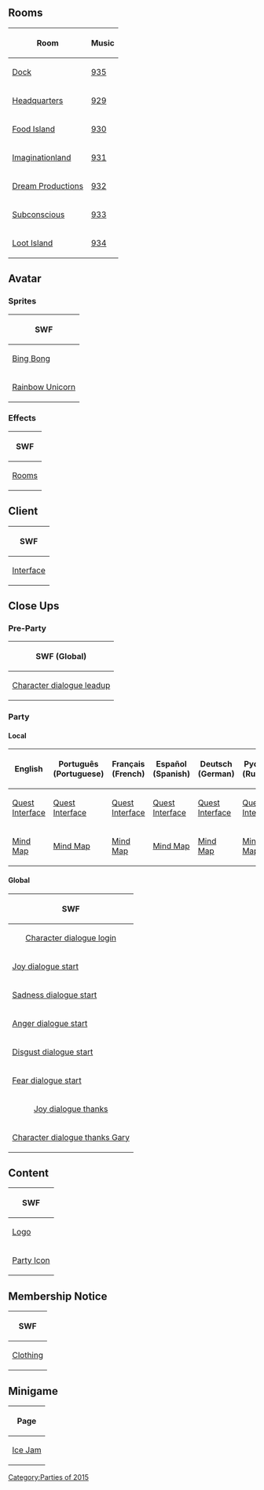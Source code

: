 

==Rooms==
<center>
{|class="wikitable" border="1"
!Room!!Music
|-
|[[Media:RoomsDock-InsideOutParty.swf|Dock]]||[[Media:Music935.swf|935]]
|-
|[[Media:RoomsParty1-InsideOutParty.swf|Headquarters]]||[[Media:Music929.swf|929]]
|-
|[[Media:RoomsParty2-InsideOutParty.swf|Food Island]]||[[Media:Music930.swf|930]]
|-
|[[Media:RoomsParty3-InsideOutParty.swf|Imaginationland]]||[[Media:Music931.swf|931]]
|-
|[[Media:RoomsParty4-InsideOutParty.swf|Dream Productions]]||[[Media:Music932.swf|932]]
|-
|[[Media:RoomsParty5-InsideOutParty.swf|Subconscious]]||[[Media:Music933.swf|933]]
|-
|[[Media:RoomsParty6-InsideOutParty.swf|Loot Island]]||[[Media:Music934.swf|934]]
|}
</center>

==Avatar==
===Sprites===
<center>
{|class="wikitable" border="1"
!SWF
|-
|[[Media:AvatarBingBong.swf|Bing Bong]]
|-
|[[Media:AvatarRainbowUnicorn.swf|Rainbow Unicorn]]
|}
</center>

===Effects===
<center>
{|class="wikitable" border="1"
!SWF
|-
|[[Media:RoomsEffectsAvatar-InsideOutParty.swf|Rooms]]
|}
</center>

==Client==
<center>
{|class="wikitable" border="1"
!SWF
|-
|[[Media:ClientInterface-InsideOutParty.swf|Interface]]
|}
</center>

==Close Ups==
===Pre-Party===
<center>
{|class="wikitable" border="1"
!SWF (Global)
|-
|[[Media:Close upsCharacter dialogue leadup-InsideOutPartyPre.swf|Character dialogue leadup]]
|}
</center>

===Party===
====Local====
<center>
{|class="wikitable" border="1"
!English!!Português (Portuguese)!!Français (French)!!Español (Spanish)!!Deutsch (German)!!Русский (Russian)
|-
|[[Media:ENCloseUpsQuestInterface-InsideOutParty.swf|Quest Interface]]||[[Media:PTCloseUpsQuestInterface-InsideOutParty.swf|Quest Interface]]||[[Media:FRCloseUpsQuestInterface-InsideOutParty.swf|Quest Interface]]||[[Media:ESCloseUpsQuestInterface-InsideOutParty.swf|Quest Interface]]||[[Media:DECloseUpsQuestInterface-InsideOutParty.swf|Quest Interface]]||[[Media:RUCloseUpsQuestInterface-InsideOutParty.swf|Quest Interface]]
|-
|[[Media:ENCloseUpsMindMap-InsideOutParty.swf|Mind Map]]||[[Media:PTCloseUpsMindMap-InsideOutParty.swf|Mind Map]]||[[Media:FRCloseUpsMindMap-InsideOutParty.swf|Mind Map]]||[[Media:ESCloseUpsMindMap-InsideOutParty.swf|Mind Map]]||[[Media:DECloseUpsMindMap-InsideOutParty.swf|Mind Map]]||[[Media:RUCloseUpsMindMap-InsideOutParty.swf|Mind Map]]
|}
</center>

====Global====
<center>
{|class="wikitable" border="1"
!colspan="4"|SWF
|-
|colspan="2" align="center"|[[Media:Close upsCharacter dialogue login-InsideOutParty.swf|Character dialogue login]]||colspan="2" align="center"|[[Media:Close upsCharacter dialogue welcome-InsideOutParty.swf|Character dialogue welcome]]
|-
|[[Media:Close upsJoy dialogue start-InsideOutParty.swf|Joy dialogue start]]||[[Media:Close upsJoy dialogue collect-InsideOutParty.swf|Joy dialogue collect]]||[[Media:Close upsJoy dialogue memory-InsideOutParty.swf|Joy dialogue memory]]||[[Media:Close upsJoy dialogue complete-InsideOutParty.swf|Joy dialogue complete]]
|-
|[[Media:Close upsSadness dialogue start-InsideOutParty.swf|Sadness dialogue start]]||[[Media:Close upsSadness dialogue collect-InsideOutParty.swf|Sadness dialogue collect]]||[[Media:Close upsSadness dialogue memory-InsideOutParty.swf|Sadness dialogue memory]]||[[Media:Close upsSadness dialogue complete-InsideOutParty.swf|Sadness dialogue complete]]
|-
|[[Media:Close upsAnger dialogue start-InsideOutParty.swf|Anger dialogue start]]||[[Media:Close upsAnger dialogue collect-InsideOutParty.swf|Anger dialogue collect]]||[[Media:Close upsAnger dialogue memory-InsideOutParty.swf|Anger dialogue memory]]||[[Media:Close upsAnger dialogue complete-InsideOutParty.swf|Anger dialogue complete]]
|-
|[[Media:Close upsDisgust dialogue start-InsideOutParty.swf|Disgust dialogue start]]||[[Media:Close upsDisgust dialogue collect-InsideOutParty.swf|Disgust dialogue collect]]||[[Media:Close upsDisgust dialogue memory-InsideOutParty.swf|Disgust dialogue memory]]||[[Media:Close upsDisgust dialogue complete-InsideOutParty.swf|Disgust dialogue complete]]
|-
|[[Media:Close upsFear dialogue start-InsideOutParty.swf|Fear dialogue start]]||[[Media:Close upsFear dialogue collect-InsideOutParty.swf|Fear dialogue collect]]||[[Media:Close upsFear dialogue memory-InsideOutParty.swf|Fear dialogue memory]]||[[Media:Close upsFear dialogue complete-InsideOutParty.swf|Fear dialogue complete]]
|-
|colspan="4" align="center"|[[Media:Close upsJoy dialogue thanks-InsideOutParty.swf|Joy dialogue thanks]]
|-
|colspan="2" align="center"|[[Media:Close upsCharacter dialogue thanks gary-InsideOutParty.swf|Character dialogue thanks Gary]]||colspan="2" align="center"|[[Media:Close upsCharacter dialogue thanks rh-InsideOutParty.swf|Character dialogue thanks RH]]
|}
</center>

==Content==
<center>
{|class="wikitable" border="1"
!SWF
|-
|[[Media:ContentLogo-InsideOutParty.swf|Logo]]
|-
|[[Media:ContentParty icon-InsideOutParty.swf|Party Icon]]
|}
</center>

==Membership Notice==
<center>
{|class="wikitable" border="1"
!SWF
|-
|[[Media:MembershipParty1-InsideOutParty.swf|Clothing]]
|}
</center>

==Minigame==
<center>
{|class="wikitable" border="1"
!Page
|-
|[[Ice Jam#Inside Out Party|Ice Jam]]
|}
</center>

{{Parties}}

[[Category:Parties of 2015]]